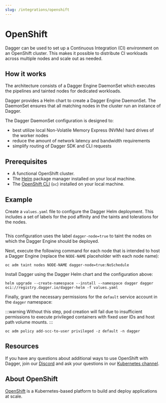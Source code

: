 ```yaml
---
slug: /integrations/openshift
---
```


# OpenShift

Dagger can be used to set up a Continuous Integration (CI) environment on an OpenShift cluster. This makes it possible to distribute CI workloads across multiple nodes and scale out as needed.

## How it works

The architecture consists of a Dagger Engine DaemonSet which executes the pipelines and tainted nodes for dedicated workloads.

Dagger provides a Helm chart to create a Dagger Engine DaemonSet. The DaemonSet ensures that all matching nodes in the cluster run an instance of Dagger.

The Dagger DaemonSet configuration is designed to:

- best utilize local Non-Volatile Memory Express (NVMe) hard drives of the worker nodes
- reduce the amount of network latency and bandwidth requirements
- simplify routing of Dagger SDK and CLI requests

## Prerequisites

- A functional OpenShift cluster.
- The [Helm](https://helm.sh/) package manager installed on your local machine.
- The [OpenShift CLI](https://docs.openshift.com/container-platform/4.13/cli_reference/openshift_cli/getting-started-cli.html) (`oc`) installed on your local machine.

## Example

Create a `values.yaml` file to configure the Dagger Helm deployment. This includes a set of labels for the pod affinity and the taints and tolerations for the nodes.

```yaml file=./snippets/openshift.yaml
```

This configuration uses the label `dagger-node=true` to taint the nodes on which the Dagger Engine should be deployed.

Next, execute the following command for each node that is intended to host a Dagger Engine (replace the `NODE-NAME` placeholder with each node name):

```shell
oc adm taint nodes NODE-NAME dagger-node=true:NoSchedule
```

Install Dagger using the Dagger Helm chart and the configuration above:

```shell
helm upgrade --create-namespace --install --namespace dagger dagger oci://registry.dagger.io/dagger-helm -f values.yaml
```

Finally, grant the necessary permissions for the `default` service account in the `dagger` namespace:

:::warning
Without this step, pod creation will fail due to insufficient permissions to execute privileged containers with fixed user IDs and host path volume mounts.
:::

```shell
oc adm policy add-scc-to-user privileged -z default -n dagger
```

## Resources

If you have any questions about additional ways to use OpenShift with Dagger, join our [Discord](https://discord.gg/dagger-io) and ask your questions in our [Kubernetes channel](https://discord.com/channels/707636530424053791/1122942037096927353).

## About OpenShift

[OpenShift](https://www.redhat.com/en/technologies/cloud-computing/openshift) is a Kubernetes-based platform to build and deploy applications at scale.
